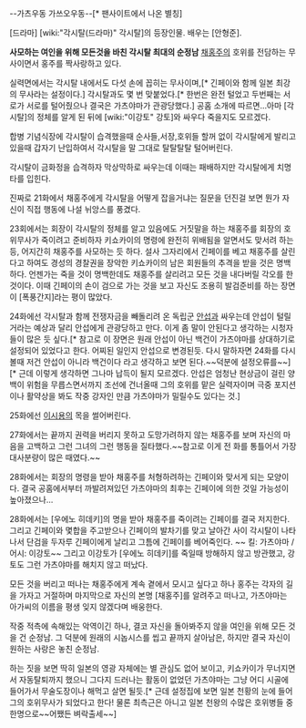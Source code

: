 --가츠우동 가쓰오우동--[* 팬사이트에서 나온 별칭]

[드라마] [wiki:"각시탈(드라마)" 각시탈]의 등장인물. 배우는 [안형준].

'''사모하는 여인을 위해 모든것을 바친 각시탈 최대의 순정남''' 
[[채홍주]]의 호위를 전담하는 무사이면서 홍주를 짝사랑하고 있다. 

실력면에서는 각시탈 내에서도 다섯 손에 꼽히는 무사이며,[* 긴페이와 함께 일본 최강의 무사라는 설정이다.] 각시탈과도 몇 번 맞붙었다.[* 한번은 완전 털었고 두번째는 서로가 서로를 털어줬으나 결국은 가츠야마가 관광당했다.] 공홈 소개에 따르면...아마 [각시탈]의 정체를 알게 된 뒤에 [wiki:"이강토" 강토]와 싸우다 죽을지도 모르겠다.  

합병 기념식장에 각시탈이 습격했을때 순사들,서장,호위들 할꺼 없이 각시탈에게 발리고 있을때 갑자기 난입하여서 각시탈을 말 그대로 탈탈탈탈 털어버린다.

각시탈이 금화정을 습격하자 막상막하로 싸우는데 이때는 패배하지만 각시탈에게 치명타를 입힌다.

진짜로 21화에서 채홍주에게 각시탈을 어떻게 잡을거냐는 질문을 던진걸 보면 뭔가 자신이 직접 행동에 나설 뉘앙스를 풍겼다. 

23회에서는 회장이 각시탈의 정체를 알고 있음에도 거짓말을 하는 채홍주를 회장의 호위무사가 죽이려고 준비하자 키쇼카이의 명령에 완전히 위배됨을 알면서도 맞서려 하는 등, 어지간히 채홍주를 사모하는 듯 하다. 설사 그자리에서 긴페이를 베고 채홍주를 살린다고 하여도 경성의 경찰권을 장악한 키쇼카이의 남은 회원들의 추격을 받을 것은 명백하다. 언젠가는 죽을 것이 명백한데도 채홍주를 살리려고 모든 것을 내다버릴 각오를 한 것이다. 이때 긴페이의 손이 검으로 가는 것을 보고 자신도 조용히 발검준비를 하는 장면이 [폭풍간지]라는 평이 많았다.
 
24화에선 각시탈과 함께 전쟁자금을 빼돌리려 온 독립군 [[안섭]]과 싸우는데 안섭이 털릴 거라는 예상과 달리 안섭에게 관광당하고 만다. 이게 좀 말이 안된다고 생각하는 시청자들이 많은 듯 싶다.[* 참고로 이 장면은 원래 안섭이 아닌 백건이 가츠야마를 상대하기로 설정되어 있었다고 한다. 어찌된 일인지 안섭으로 변경된듯. 다시 말하자면 24화를 다시 볼때 저건 안섭이 아니라 백건이다 라고 생각하고 보면 된다.~~덕분에 설정오류를~~][* 근데 이렇게 생각하면 그나마 납득이 될지 모르겠다. 안섭은 엄청난 현상금이 걸린 양백이 위험을 무릅스면서까지 조선에 건너올때 그의 호위를 맡은 실력자이며 극중 포지션이나 활약상을 봐도 작중 강자인 만큼 가츠야마가 밀릴수도 있다는 것.] 

25화에선 [[이시용]]의 목을 썰어버린다.

27화에서는 끝까지 권력을 버리지 못하고 도망가려하지 않는 채홍주를 보며 자신의 마음을 고백하고 그런 그녀의 그런 행동을 질타했다.~~참고로 이게 전 화를 통틀어서 가장 대사분량이 많은 때였다.~~

28화에서는 회장의 명령을 받아 채홍주를 처형하려하는 긴페이와 맞서게 되는 모양이다. 결국 공홈에서부터 까발려져있던 가츠야마의 최후는 긴페이에 의한 것일 가능성이 높아졌으나...
 
28화에서는 [우에노 히데키]의 명을 받아 채홍주를 죽이려는 긴페이를 결국 저지한다. 그리고 긴페이와 몇합을 주고받으나 긴페이의 발차기를 맞고 날아간 사이 각시탈이 나타나서 단검을 두자루 긴페이에게 날리고 그틈에 긴페이를 베어죽인다. ~~ 킬: 가츠야마 / 어시: 이강토~~ 그리고 이강토가 [우에노 히데키]를 죽일때 방해하지 않고 방관했고, 강토도 그런 가츠야마를 해치지 않고 떠났다.

모든 것을 버리고 떠나는 채홍주에게 계속 곁에서 모시고 싶다고 하나 홍주는 각자의 길을 가자고 거절하며 마지막으로 자신의 본명 [채홍주]를 알려주고 떠나고, 가츠야마는 아가씨의 이름을 평생 잊지 않겠다며 배웅한다.

작중 적측에 속해있는 악역이긴 하나, 결코 자신을 돌아봐주지 않을 여인을 위해 모든 것을 건 순정남. 그 덕분에 원래의 시놉시스를 씹고 끝까지 살아남은, 하지만 결국 자신이 원하는 사랑은 놓친 순정남.

하는 짓을 보면 딱히 일본의 영광 자체에는 별 관심도 없어 보이고, 키쇼카이가 무너지면서 자동탈퇴까지 했으니 그다지 드러나는 활동이 없었던 가츠야마는 그냥 어디 시골에 들어가서 무술도장이나 해먹고 살면 될듯.[* 근데 설정집에 보면 일본 천황의 눈에 들어 그의 호위무사가 되었다고 한다! 물론 최측근은 아니고 일본 천왕의 수많은 호위병들 중 한명으로~~어쨌든 벼락출세~~]


